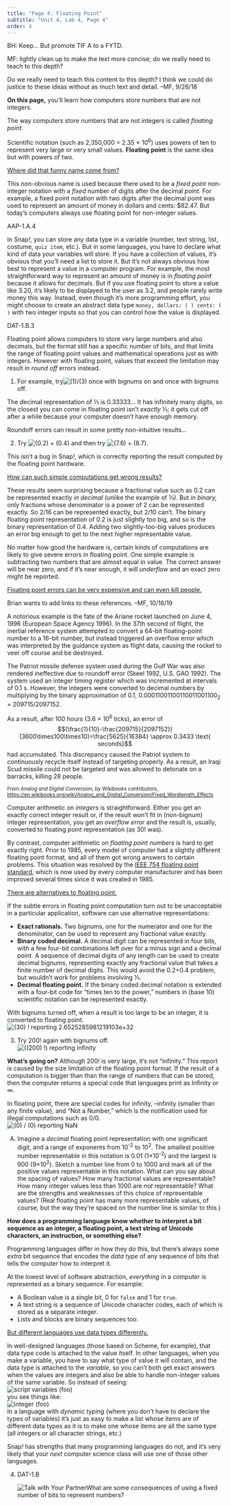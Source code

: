 ```yaml
---
title: "Page 4: Floating Point"
subtitle: "Unit 4, Lab 4, Page 4"
order: 4
---
```


::: todo
<p>BH: Keep... But promote TIF A to a FYTD.</p>

<p>MF: lightly clean up to make the text more concise; do we really need
to teach to this depth?</p>
:::

::: todo
Do we really need to teach this content to this depth? I think we could
do justice to these ideas without as much text and detail. --MF, 9/26/18
:::

::: learn
<p><strong>On this page,</strong> you'll learn how computers store
numbers that are not integers.</p>
:::

<p>The way computers store numbers that are not integers is called
<em>floating point</em>.</p>

::: vocabFullWidth
<p>Scientific notation (such as 2,350,000 = 2.35 × 10<sup>6</sup>) uses
powers of ten to represent very large or very small values.
<strong>Floating point</strong> is the same idea but with powers of
two.</p>
:::

::: endnote
<a href="#hint-float" data-bs-toggle="collapse" title="Where did that funny name come from?">Where
did that funny name come from?</a>

::: {#hint-float .collapse}
This non-obvious name is used because there used to be a <em>fixed
point</em> non-integer notation with a <em>fixed</em> number of digits
after the decimal <em>point.</em> For example, a fixed point notation
with two digits after the decimal point was used to represent an amount
of money in dollars and cents: \$82.47. But today's computers always use
floating point for non-integer values.
:::
:::

<p>

::: ap-standard
AAP-1.A.4
:::

In Snap<em>!</em>, you can store any data type in a variable (number,
text string, list, costume, `quiz item`, etc.). But in some
languages, you have to declare what kind of data your variables will
store. If you have a collection of values, it's obvious that you'll need
a list to store it. But it's not always obvious how best to represent a
value in a computer program. For example, the most straightforward way
to represent an amount of money is in <em>floating point</em> because it
allows for decimals. But if you use floating point to store a value like
3.20, it's likely to be displayed to the user as 3.2, and people rarely
write money this way. Instead, even though it's more programming effort,
you might choose to create an abstract data type `money, dollars: (
) cents: ( )` with two integer inputs so that you can control how
the value is displayed.

</p>

::: takeNote
::: ap-standard
DAT-1.B.3
:::

<p>Floating point allows computers to store very large numbers and also
decimals, but the format still has a specific number of bits, and that
limits the range of floating point values and mathematical operations
just as with integers. However with floating point, values that exceed
the limitation may result in <em>round off</em> errors instead.</p>
:::

::: {#first .forYouToDo}
<ol>

<li>For example,
try<img src="/img/4-internet/one-third.png" title="(1)/(3)" alt="(1)/(3)"/>
once with bignums on and once with bignums off.</li>

</ol>
:::

<p>The decimal representation of ⅓ is 0.33333... It has infinitely many
digits, so the closest you can come in floating point isn't
<em>exactly</em> ⅓; it gets cut off after a while because your computer
doesn't have enough memory.</p>

<p>Roundoff errors can result in some pretty non-intuitive
results...</p>



::: forYouToDo
<ol start="2">

<li>Try
<img src="/img/4-internet/0.2+0.4.png" title="(0.2) + (0.4)" alt="(0.2) + (0.4)" class="inline"/>
and then try
<img src="/img/4-internet/7.6+8.7.png" title="(7.6) + (8.7)" alt="(7.6) + (8.7)" class="inline"/>.</li>

</ol>
:::

<p>This isn't a bug in Snap<em>!</em>, which is correctly reporting the
result computed by the floating point hardware.</p>

::: endnote
<a href="#hint-roundoff" data-bs-toggle="collapse" title="How can such simple computations get wrong results?">How
can such simple computations get wrong results?</a>

::: {#hint-roundoff .collapse}
These results seem surprising because a fractional value such as 0.2 can
be represented exactly <em>in decimal</em> (unlike the example of ⅓).
But <em>in binary,</em> only fractions whose denominator is a power of 2
can be represented exactly. So 2/16 can be represented exactly, but 2/10
can't. The binary floating point representation of 0.2 is just slightly
too big, and so is the binary representation of 0.4. Adding two
slightly-too-big values produces an error big enough to get to the next
higher representable value.
:::
:::

<p>No matter how good the hardware is, certain kinds of computations are
likely to give severe errors in floating point. One simple example is
subtracting two numbers that are almost equal in value. The correct
answer will be near zero, and if it's near enough, it will
<em>underflow</em> and an exact zero might be reported.</p>

::: endnote
<a href="#hint-killer" data-bs-toggle="collapse" title="Floating point errors can be very expensive and can even kill people">Floating
point errors can be very expensive and can even kill people.</a>

::: {#hint-killer .collapse}
::: todo
Brian wants to add links to these references. --MF, 10/16/19
:::

<p>A notorious example is the fate of the Ariane rocket launched on June
4, 1996 (European Space Agency 1996). In the 37th second of flight, the
inertial reference system attempted to convert a 64-bit floating-point
number to a 16-bit number, but instead triggered an overflow error which
was interpreted by the guidance system as flight data, causing the
rocket to veer off course and be destroyed.</p>

<p>The Patriot missile defense system used during the Gulf War was also
rendered ineffective due to roundoff error (Skeel 1992, U.S. GAO 1992).
The system used an integer timing register which was incremented at
intervals of 0.1 s. However, the integers were converted to decimal
numbers by multiplying by the binary approximation of 0.1,
0.00011001100110011001100<sub>2</sub> = 209715/2097152.</p>

As a result, after 100 hours (3.6 × 10<sup>6</sup> ticks), an error
of 
$$(\frac{1}{10}-\frac{209715}{2097152})(3600\times100\times10)=\frac{5625}{16384}
\approx 0.3433 \text{ seconds}$$ 
had accumulated. This discrepancy caused the Patriot system to
continuously recycle itself instead of targeting properly. As a result,
an Iraqi Scud missile could not be targeted and was allowed to detonate
on a barracks, killing 28 people.

<p><small>From <em>Analog and Digital Conversion</em>, by Wikibooks
contributors,
<a href="https://en.wikibooks.org/wiki/Analog_and_Digital_Conversion/Fixed_Wordlength_Effects" title="Analog and Digital Conversion/Fixed Wordlength Effects" target="_blank">https://en.wikibooks.org/wiki/Analog_and_Digital_Conversion/Fixed_Wordlength_Effects</a></small></p>
:::
:::

<p>Computer arithmetic on <em>integers</em> is straightforward. Either
you get an exactly correct integer result or, if the result won't fit in
(non-bignum) integer representation, you get an <em>overflow error</em>
and the result is, usually, converted to floating point representation
(as 30! was).</p>

<p>By contrast, computer arithmetic on <em>floating point numbers</em>
is hard to get exactly right. Prior to 1985, every model of computer had
a slightly different floating point format, and all of them got wrong
answers to certain problems. This situation was resolved by the
<a href="https://en.wikipedia.org/wiki/IEEE_floating_point" target="_blank" title="IEEE 754">IEEE
754 floating point standard</a>, which is now used by every computer
manufacturer and has been improved several times since it was created in
1985.</p>

::: endnote
<a href="#hint-alternatives" data-bs-toggle="collapse" title="There are alternatives to floating point">There
are alternatives to floating point.</a>

::: {#hint-alternatives .collapse}
If the subtle errors in floating point computation turn out to be
unacceptable in a particular application, software can use alternative
representations:

<ul>

<li><strong>Exact rationals.</strong> Two bignums, one for the numerator
and one for the denominator, can be used to represent any fractional
value exactly.</li>

<li><strong>Binary coded decimal.</strong> A decimal digit can be
represented in four bits, with a few four-bit combinations left over for
a minus sign and a decimal point. A sequence of decimal digits of any
length can be used to create decimal bignums, representing exactly any
fractional value that takes a finite number of decimal digits. This
would avoid the 0.2+0.4 problem, but wouldn't work for problems
involving ⅓.</li>

<li><strong>Decimal floating point.</strong> If the binary coded decimal
notation is extended with a four-bit code for "times ten to the power,"
numbers in (base 10) scientific notation can be represented
exactly.</li>

</ul>
:::
:::

<p>With bignums turned off, when a result is too large to be an integer,
it is converted to floating point.<br />
<img src="/img/4-internet/bang30.png" title="(30) ! reporting 2.6525285981219103e+32" alt="(30) ! reporting 2.6525285981219103e+32" class="ms-4"/></p>

::: forYouToDo
<ol start="3">

<li>Try 200! again with bignums off.<br />
<img src="/img/4-internet/200bang-fixnum.png" title="((200) !) reporting infinity" alt="((200) !) reporting infinity"/></li>

</ol>
:::

<p><strong>What's going on?</strong> Although 200! is very large, it's
not "infinity." This report is caused by the size limitation of the
floating point format. If the result of a computation is bigger than
than the range of numbers that can be stored, then the computer returns
a special code that languages print as Infinity or ∞.</p>

::: endnote
In floating point, there are special codes for infinity, --infinity
(smaller than any finite value), and "Not a Number," which is the
notification used for illegal computations such as 0/0.<br />
<img src="/img/4-internet/zero-div-zero-reporting-NaN.png" title="(0) / (0) reporting NaN" alt="(0) / (0) reporting NaN" class="ms-4"/>
:::

::: takeItFurther
<ol type="A">

<li>Imagine a <em>decimal</em> floating point representation with one
significant digit, and a range of exponents from 10<sup>-2</sup> to
10<sup>2</sup>. The smallest positive number representable in this
notation is 0.01 (1×10<sup>-2</sup>) and the largest is 900
(9×10<sup>2</sup>). Sketch a number line from 0 to 1000 and mark all of
the positive values representable in this notation. What can you say
about the spacing of values? How many fractional values are
representable? How many integer values less than 1000 are <em>not</em>
representable? What are the strengths and weaknesses of this choice of
representable values? (Real floating point has many more representable
values, of course, but the way they're spaced on the number line is
similar to this.)</li>

</ol>
:::

<p>

<strong>How does a programming language know whether to interpret a bit
sequence as an integer, a floating point, a text string of Unicode
characters, an instruction, or something else?</strong>



Programming languages differ in how they do this, but there's always
some <em>extra</em> bit sequence that encodes the <em>data type</em> of
any sequence of bits that tells the computer how to interpret it.

</p>

::: takeNote
At the lowest level of software abstraction, <em>everything</em> in a
computer is represented as a binary sequence. For example:

<ul>

<li>A Boolean value is a single bit, 0 for `false` and 1 for
`true`.</li>

<li>A text string is a sequence of Unicode character codes, each of
which is stored as a separate integer.</li>

<li>Lists and blocks are binary sequences too.</li>

</ul>
:::

::: endnote
<a href="#hint-data-types" data-bs-toggle="collapse" title="But different languages use data types differently">But
different languages use data types differently.</a>

::: {#hint-data-types .collapse}
<p>In well-designed languages (those based on Scheme, for example), that
data type code is attached to the value itself. In other languages, when
you make a variable, you have to say what type of value it will contain,
and the data type is attached to the <em>variable</em>, so you can't
both get exact answers when the values are integers and also be able to
handle non-integer values of the same variable. So instead of
seeing:<br />
<img src="/img/4-internet/varfoo.png" title="script variables (foo)" alt="script variables (foo)" class="ms-4"/><br />
you see things like:<br />
<img src="/img/4-internet/intfoo.png" title="integer (foo)" alt="integer (foo)" class="ms-4"/><br />
In a language with <em>dynamic typing</em> (where you don't have to
declare the types of variables) it's just as easy to make a list whose
items are of different data types as it is to make one whose items are
all the same type (all integers or all character strings, etc.)</p>

<p>Snap<em>!</em> has strengths that many programming languages do not,
and it's very likely that your <em>next</em> computer science class will
use one of those other languages.</p>
:::
:::

::: forYouToDo
<ol start="4">

<li>

::: ap-standard
DAT-1.B
:::

<img src="/img/icons/talk-with-your-partner.png" title="Talk with Your Partner" alt="Talk with Your Partner" class="inline"/>What
are some consequences of using a fixed number of bits to represent
numbers?

</li>

</ol>
:::
